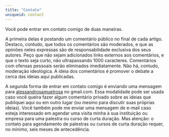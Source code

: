 ```yaml
---
title: "Contato"
uniqueid: contact
---
```


Você pode entrar em contato comigo de duas maneiras.

A primeira delas é postando um comentário público no final de cada artigo. Destaco, contudo, que todos os 
comentários são moderados, e que as opiniões neles expressas são de responsabilidade exclusiva dos seus 
autores. Peço que não sejam adicionados links externos aos comentários, e que o texto seja curto, não 
ultrapassando 1000 caracteres. Comentários com ofensas pessoais serão eliminados imediatamente. Não há, 
contudo, moderação ideológica. A ideia dos comentários é promover o debate a cerca das ideias aqui 
publicadas.

A segunda forma de entrar em contato comigo é enviando uma mensagem para <u>alessandrosamuelrosa</u> no 
gmail.com. Essa modalidade pode ser usada caso você queira fazer algum comentário privado sobre as ideias que
publiquei aqui ou em outro lugar (ou mesmo para discutir suas próprias ideias). Você também pode me enviar uma 
mensagem de e-mail caso esteja interessado em agendar uma visita minha à sua instituição ou empresa para uma 
palestra ou curso de curta duração. Mas atenção: o contato para agendamento de palestras ou cursos de curta 
duração requer, no mínimo, seis meses de antecedência.
